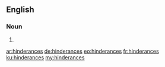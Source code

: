 ==English==

===Noun===
{{head|en|plural}}

# {{plural of|hinderance|lang=en}}

[[ar:hinderances]]
[[de:hinderances]]
[[eo:hinderances]]
[[fr:hinderances]]
[[ku:hinderances]]
[[my:hinderances]]